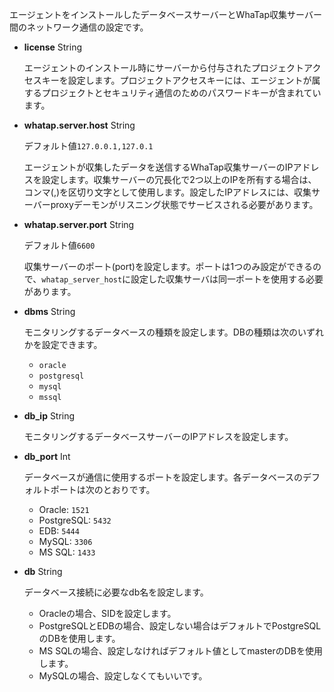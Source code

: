 エージェントをインストールしたデータベースサーバーとWhaTap収集サーバー間のネットワーク通信の設定です。

-   **license** <span class='type'>String</span>

    エージェントのインストール時にサーバーから付与されたプロジェクトアクセスキーを設定します。プロジェクトアクセスキーには、エージェントが属するプロジェクトとセキュリティ通信のためのパスワードキーが含まれています。

-   **whatap.server.host** <span class='type'>String</span>

    デフォルト値`127.0.0.1,127.0.1`

    エージェントが収集したデータを送信するWhaTap収集サーバーのIPアドレスを設定します。収集サーバーの冗長化で2つ以上のIPを所有する場合は、コンマ(,)を区切り文字として使用します。設定したIPアドレスには、収集サーバーproxyデーモンがリスニング状態でサービスされる必要があります。

-   **whatap.server.port** <span class='type'>String</span>

    デフォルト値`6600`

    収集サーバーのポート(port)を設定します。ポートは1つのみ設定ができるので、`whatap_server_host`に設定した収集サーバは同一ポートを使用する必要があります。

-   **dbms** <span class='type'>String</span>

    モニタリングするデータベースの種類を設定します。DBの種類は次のいずれかを設定できます。 

    -   `oracle`
    -   `postgresql`
    -   `mysql`
    -   `mssql`

-   **db_ip** <span class='type'>String</span>

    モニタリングするデータベースサーバーのIPアドレスを設定します。

-   **db_port** <span class='type'>Int</span>

    データベースが通信に使用するポートを設定します。各データベースのデフォルトポートは次のとおりです。

    -   Oracle: `1521`
    -   PostgreSQL: `5432`
    -   EDB: `5444`
    -   MySQL: `3306`
    -   MS SQL: `1433`

-   **db** <span class='type'>String</span>

    データベース接続に必要なdb名を設定します。 

    -   Oracleの場合、SIDを設定します。
    -   PostgreSQLとEDBの場合、設定しない場合はデフォルトでPostgreSQLのDBを使用します。
    -   MS SQLの場合、設定しなければデフォルト値としてmasterのDBを使用します。
    -   MySQLの場合、設定しなくてもいいです。
